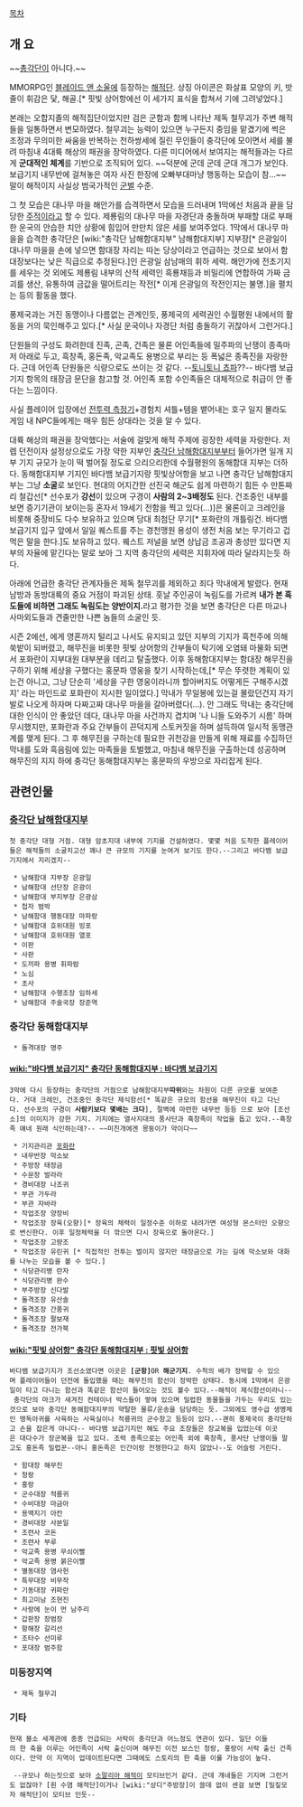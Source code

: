 [[목차]]
== 개 요 ==
~~[[총각]]단이 아니다.~~

MMORPG인 [[블레이드 앤 소울]]에 등장하는 [[해적]]단. 상징 아이콘은 화살표 모양의 키, 밧줄이 휘감은 닻, 해골.[* 핏빛 상어항에선 이 세가지 표식을 합쳐서 기에 그려넣었다.]

본래는 오합지졸의 해적집단이었지만 검은 군함과 함께 나타난 제독 철무괴가 주변 해적들을 일통하면서 변모하였다. 철무괴는 능력이 있으면 누구든지 중임을 맡겼기에 썩은 조정과 무의미한 싸움을 반복하는 천하쌍세에 질린 무인들이 충각단에 모이면서 세를 불려 마침내 4대륙 해상의 패권을 장악하였다. 다른 미디어에서 보여지는 해적들과는 다르게 '''군대적인 체계'''를 기반으로 조직되어 있다. ~~덕분에 군데 군데 군대 개그가 보인다. 보급기지 내무반에 걸쳐놓은 여자 사진 한장에 오빠부대마냥 행동하는 모습이 참...~~ 말이 해적이지 사실상 범국가적인 [[군벌]] 수준.

그 첫 모습은 대나무 마을 해안가를 습격하면서 모습을 드러내며 1막에선 처음과 끝을 담당한 [[주적]]이라고 할 수 있다. 제룡림의 대나무 마을 자경단과 충돌하며 부패할 대로 부패한 운국의 안습한 치안 상황에 힘입어 만만치 않은 세를 보여주었다. 1막에서 대나무 마을을 습격한 충각단은 [wiki:"충각단 남해함대지부" 남해함대지부] 지부장[* 은광일이 대나무 마을을 손에 넣으면 함대장 자리는 따논 당상이라고 언급하는 것으로 보아서 함대장보다는 낮은 직급으로 추정된다.]인 은광일 삼남매의 휘하 세력. 해안가에 전초기지를 세우는 것 외에도 제룡림 내부의 산적 세력인 흑룡채등과 비밀리에 연합하여 가짜 금괴를 생산, 유통하여 금값을 떨어트리는 작전[* 이게 은광일의 작전인지는 불명.]을 펼치는 등의 활동을 했다.

풍제국과는 거진 동맹이나 다름없는 관계인듯, 풍제국의 세력권인 수월평원 내에서의 활동을 거의 묵인해주고 있다.[* 사실 운국이나 자경단 처럼 충돌하기 귀찮아서 그런거다.]

단원들의 구성도 화려한데 진족, 곤족, 건족은 물론 어인족들에 밀주파의 난쟁이 종족마저 아래로 두고, 흑창족, 홍돈족, 악교족도 용병으로 부리는 등 폭넓은 종족진을 자랑한다. 근데 어인족 단원들은 식량으로도 쓰이는 것 같다. --[[토니토니 쵸파]]??-- 바다뱀 보급기지 항목의 태장금 문단을 참고할 것. 어인족 포함 수인족들은 대체적으로 취급이 안 좋다는 느낌이다.

사실 플레이어 입장에선 [[전투력 측정기]]+경험치 셔틀+템을 뱉어내는 호구 일지 몰라도 게임 내 NPC들에게는 매우 힘든 상대라는 것을 알 수 있다.

대륙 해상의 패권을 장악했다는 서술에 걸맞게 해적 주제에 굉장한 세력을 자랑한다. 저렙 던전이자 설정상으로도 가장 약한 지부인 [[충각단 남해함대지부]]부터 들어가면 일개 지부 기지 규모가 눈이 떡 벌어질 정도로 으리으리한데 수월평원의 동해함대 지부는 더하다. 동해함대지부 기지인 바다뱀 보급기지랑 핏빛상어항을 보고 나면 충각단 남해함대지부는 그냥 '''소굴'''로 보인다. 현대의 어지간한 선진국 해군도 쉽게 마련하기 힘든 수 만톤짜리 철갑선[* 선수포가 '''강선'''이 있으며 구경이 '''사람의 2~3배정도''' 된다. 건조중인 내부를 보면 증기기관이 보이는등 혼자서 19세기 전함을 찍고 있다(...)]은 물론이고 크레인을 비롯해 중장비도 다수 보유하고 있으며 당대 최첨단 무기[* 포화란의 개틀링건. 바다뱀 보급기지 입구 앞에서 일일 퀘스트를 주는 경천맹원 용성이 생전 처음 보는 무기라고 겁 먹은 말을 한다.]도 보유하고 있다. 퀘스트 저널을 보면 상납금 조공과 충성만 있다면 지부의 자율에 맡긴다는 말로 보아 그 지역 충각단의 세력은 지휘자에 따라 달라지는듯 하다.

아래에 언급한 충각단 관계자들은 제독 철무괴를 제외하고 죄다 막내에게 발렸다. 현재 남방과 동방대륙의 중요 거점이 파괴된 상태. 훗날 주인공이 녹림도를 가르켜 '''내가 본 흑도들에 비하면 그래도 녹림도는 양반이지.'''라고 평가한 것을 보면 충각단은 다른 마교나 사마외도들과 견줄만한 나쁜 놈들의 소굴인 듯.

시즌 2에선, 에게 영혼까지 털리고 나서도 유지되고 있던 지부의 기지가 흑천주에 의해 쑥밭이 되버렸고, 해무진을 비롯한 핏빛 상어항의 간부들이 탁기에 오염돼 마물화 되면서 포화란이 지부대원 대부분을 데리고 탈출했다. 이후 동해함대지부는 함대장 해무진을 구하기 위해 세상을 구했다는 홍문파 영웅을 찾기 시작하는데,[* 무슨 뚜렷한 계획이 있는건 아니고, 그냥 단순히 '세상을 구한 영웅이라니까 할아버지도 어떻게든 구해주시겠지' 라는 마인드로 포화란이 지시한 일이었다.] 막내가 무일봉에 있는걸 몰랐던건지 자기 발로 나오게 하자며 다짜고짜 대나무 마을을 갈아버렸다(...). 안 그래도 막내는 충각단에 대한 인식이 안 좋았던 데다, 대나무 마을 사건까지 겹치며 '나 니들 도와주기 시름' 하며 무시했지만, 포화란과 주요 간부들이 끈덕지게 스토커짓을 하며 설득하여 일시적 동맹관계를 맺게 된다. 그 후 해무진을 구하는데 필요한 귀천강을 만들게 위해 재료를 수집하던 막내를 도와 흑음림에 있는 마족들을 토벌했고, 마침내 해무진을 구출하는데 성공하며 해무진의 지지 하에 충각단 동해함대지부는 홍문파의 우방으로 자리잡게 된다.

== 관련인물 ==
=== [[충각단 남해함대지부]] ===
 첫 충각단 대형 거점. 대형 암초지대 내부에 기지를 건설하였다. 몇몇 처음 도착한 플레이어들은 해적들의 소굴치고선 꽤나 큰 규모의 기지를 눈여겨 보기도 한다.--그리고 바다뱀 보급기지에서 지리겠지--

  * 남해함대 지부장 은광일
  * 남해함대 선단장 은광이
  * 남해함대 부지부장 은광삼
  * 첩자 범박
  * 남해함대 행동대장 마파랑
  * 남해함대 호위대원 빙포
  * 남해함대 호위대원 열포
  * 이판
  * 사판
  * 도끼파 용병 휘파람
  * 노심
  * 초사
  * 남해함대 수행조장 임하세
  * 남해함대 주술국장 장준역
=== 충각단 동해함대지부 ===
  * 돌격대장 명주  
==== [[wiki:"바다뱀 보급기지" 충각단 동해함대지부 : 바다뱀 보급기지]] ====
 3막에 다시 등장하는 충각단의 거점으로 남해함대지부'''따위'''와는 차원이 다른 규모를 보여준다. 거대 크레인, 건조중인 충각단 제식함선[* 똑같은 규모의 함선을 해무진이 타고 다닌다. 선수포의 구경이 '''사람키보다 몇배는 크다'''], 절벽에 마련한 내무반 등등 으로 보아 [조선소]의 이미지가 강한 기지. 기지에는 열사지대의 풍사단과 흑창족이 작업을 돕고 있다.--흑창족 얘네 원래 식인하는데?-- ~~미친개에겐 몽둥이가 약이다~~

  * 기지관리관 [[포화란]]
  * 내무반장 막소보
  * 주방장 태장금
  * 수문장 발라라
  * 경비대장 나조귀
  * 부관 가두라
  * 부관 자바라
  * 작업조장 양장비
  * 작업조장 장육(오향)[* 장육의 체력이 일정수준 이하로 내려가면 여성형 몬스터인 오향으로 변신한다. 이후 일정체력을 더 깎으면 다시 장육으로 돌아온다.]
  * 작업조장 고량조
  * 작업조장 유린귀 [* 직접적인 전투는 벌이지 않지만 태장금으로 가는 길에 막소보와 대화를 나누는 모습을 볼 수 있다.]
  * 식당관리병 란자
  * 식당관리병 완수
  * 부주방장 신다발
  * 돌격조장 유산솔
  * 돌격조장 간풍귀
  * 돌격조장 팔보재
  * 돌격조장 전가북

==== [[wiki:"핏빛 상어항" 충각단 동해함대지부 : 핏빛 상어항]] ====
 바다뱀 보급기지가 조선소였다면 이곳은 '''[군항]'''OR '''해군기지'''. 수척의 배가 정박할 수 있으며 플레이어들이 던전에 돌입했을 때는 해무진의 함선이 정박한 상태다. 동시에 1막에서 은광일이 타고 다니는 함선과 똑같은 함선이 들어오는 것도 볼수 있다.--해적이 제식함선이라니-- 충각단의 마크가 새겨진 컨테이너 박스들이 쌓여 있으며 밀렵한 동물들을 가두는 우리도 있는것으로 보아 충각단 동해함대지부의 약탈한 물류/운송을 담당하는 듯. 그외에도 영수급 생명체인 맹독아귀를 사육하는 사육실이나 적룡귀의 군수창고 등등이 있다.--괜히 풍제국이 충각단하고 손을 잡은게 아니다-- 바다뱀 보급기지만 해도 주요 조장들은 장교복을 입었는데 이곳은 대다수가 장군복을 입고 있다. 조력 종족으로는 어인족 외에 흑창족, 풍사단 난쟁이들 말고도 홍돈족 밀렵꾼--아니 홍돈족은 인간이랑 전쟁한다고 하지 않았나--도 어슬렁 거린다.

  * 함대장 해무진
  * 청랑
  * 홍랑
  * 군수대장 적룡귀
  * 수비대장 마금아
  * 용맥지기 아칸
  * 경비대장 사분일
  * 조련사 코돈
  * 조련사 부루
  * 악교족 용병 무쇠이빨
  * 악교족 용병 붉은이빨
  * 별동대장 염사헌
  * 특무대장 비무작
  * 기동대장 귀파란
  * 최고미남 조현진
  * 사랑에 눈이 먼 남주리
  * 갑판장 장범장
  * 항해장 갈리선
  * 조타수 선미루
  * 포대장 범주함
=== 미등장지역 ===
  * 제독 철무괴

=== 기타 ===
 현재 블소 세계관에 종종 언급되는 서락이 충각단과 어느정도 연관이 있다. 일단 이들의 한 축을 이루는 어인족이 서락 출신이며 해무진 이전 보스인 청랑, 홍랑이 서락 출신 건족이다. 만약 이 지역이 업데이트된다면 그때에도 스토리의 한 축을 이룰 가능성이 높다.

  --규모나 하는짓으로 보아 [[소말리아 해적]]이 모티브인거 같다. 근데 걔네들은 기지며 그런거도 없잖아? [흰 수염 해적단]이거나 [wiki:"상디"주방장]이 쓸데 없이 센걸 보면 [밀짚모자 해적단]이 모티브 인듯--
